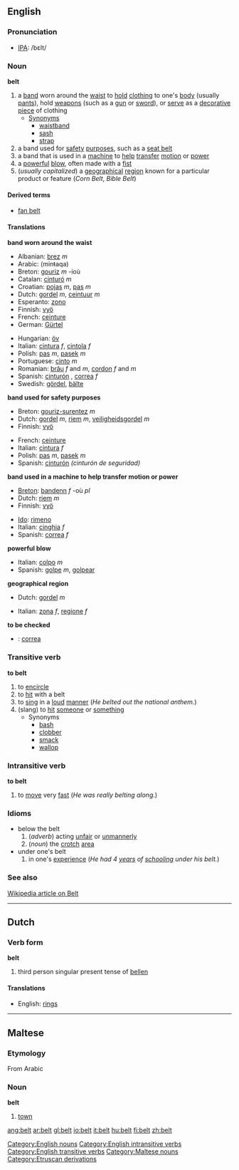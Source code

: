==English==
===Pronunciation===
*[[IPA]]: /bεlt/
===Noun===
'''belt'''

# a [[band]] worn around the [[waist]] to [[hold]] [[clothing]] to one's [[body]] (usually [[pants]]), hold [[weapon]]s (such as a [[gun]] or [[sword]]), or [[serve]] as a [[decorative]] [[piece]] of clothing
#* [[Synonym]]s
#** [[waistband]]
#** [[sash]]
#** [[strap]]
# a band used for [[safety]] [[purpose]]s, such as a [[seat belt]]
# a band that is used in a [[machine]] to [[help]] [[transfer]] [[motion]] or [[power]]
# a [[powerful]] [[blow]], often made with a [[fist]]
# (''usually capitalized'') a [[geographical]] [[region]] known for a particular product or feature (''Corn Belt'', ''Bible Belt'')

====Derived terms====
*[[fan belt]]

====Translations====
'''band worn around the waist'''
{{top}}
*Albanian: [[brez]] ''m''
*Arabic: {{ARchar|[[منطقة]]}} (minŧaqa)
*Breton: [[gouriz]] ''m'' -ioù
*Catalan: [[cinturó]] ''m''
*Croatian: [[pojas]] ''m'', [[pas]] ''m''
*Dutch: [[gordel]] ''m'', [[ceintuur]] ''m''
*Esperanto: [[zono]]
*Finnish: [[vyö]]
*French: [[ceinture]] {{f}}
*German: [[Gürtel]] {{m}}
{{mid}}
*Hungarian: [[öv]]
*Italian: [[cintura]] ''f'', [[cintola]] ''f''
*Polish: [[pas]] ''m'', [[pasek]] ''m''
*Portuguese: [[cinto]] ''m''
*Romanian: [[brâu]] ''f'' and ''m'', [[cordon]] ''f'' and ''m''
*Spanish: [[cinturón]] {{m}}, [[correa]] ''f''
*Swedish: [[gördel]], [[bälte]]
{{bottom}}

'''band used for safety purposes'''
{{top}}
*Breton: [[gouriz-surentez]] ''m''
*Dutch: [[gordel]] ''m'', [[riem]] ''m'', [[veiligheidsgordel]] ''m''
*Finnish: [[vyö]]
{{mid}}
*French: [[ceinture]] {{f}}
*Italian: [[cintura]] ''f''
*Polish: [[pas]] ''m'', [[pasek]] ''m''
*Spanish: [[cinturón]] {{m}} ''(cinturón de seguridad)''
{{bottom}}

'''band used in a machine to help transfer motion or power'''
{{top}}
*[[Breton]]: [[bandenn]] ''f'' -où ''pl''
*Dutch: [[riem]] ''m''
*Finnish: [[vyö]]
{{mid}}
*[[Ido]]: [[rimeno]]
*Italian: [[cinghia]] ''f''
*Spanish: [[correa]] ''f''
{{bottom}}

'''powerful blow'''
{{top}}
*Italian: [[colpo]] ''m''
*Spanish: [[golpe]] ''m'', [[golpear]]
{{mid}}
{{bottom}}

'''geographical region'''
{{top}}
*Dutch: [[gordel]] ''m''
{{mid}}
*Italian: [[zona]] ''f'', [[regione]] ''f''
{{bottom}}

'''to be checked'''
*{{ttbc|Spanish}}: [[correa]] {{f}}

===Transitive verb===
'''to belt'''

# to [[encircle]]
# to [[hit]] with a belt
# to [[sing]] in a [[loud]] [[manner]] (''He belted out the national anthem.'')
# (slang) to [[hit]] [[someone]] or [[something]]
#* Synonyms
#** [[bash]]
#** [[clobber]]
#** [[smack]]
#** [[wallop]]

===Intransitive verb===
'''to belt'''

# to [[move]] very [[fast]] (''He was really belting along.'')

===Idioms===
* below the belt
*# (''adverb'') acting [[unfair]] or [[unmannerly]]
*# (''noun'') the [[crotch]] [[area]]
* under one's belt
*# in one's [[experience]] (''He had 4 [[year]]s of [[school]]ing under his belt.'')

===See also===
[http://en.wikipedia.org/wiki/Belt Wikipedia article on Belt]

[[Category:English nouns]]
[[Category:English intransitive verbs]]
[[Category:English transitive verbs]]

----

==Dutch==
===Verb form===
'''belt'''

# third person singular present tense of [[bellen]]

====Translations====
*English: [[rings]]

----

==Maltese==
===Etymology===
From Arabic
===Noun===
'''belt'''

#[[town]]

[[Category:Maltese nouns]]
[[Category:Etruscan derivations]]

[[ang:belt]]
[[ar:belt]]
[[gl:belt]]
[[io:belt]]
[[it:belt]]
[[hu:belt]]
[[fi:belt]]
[[zh:belt]]